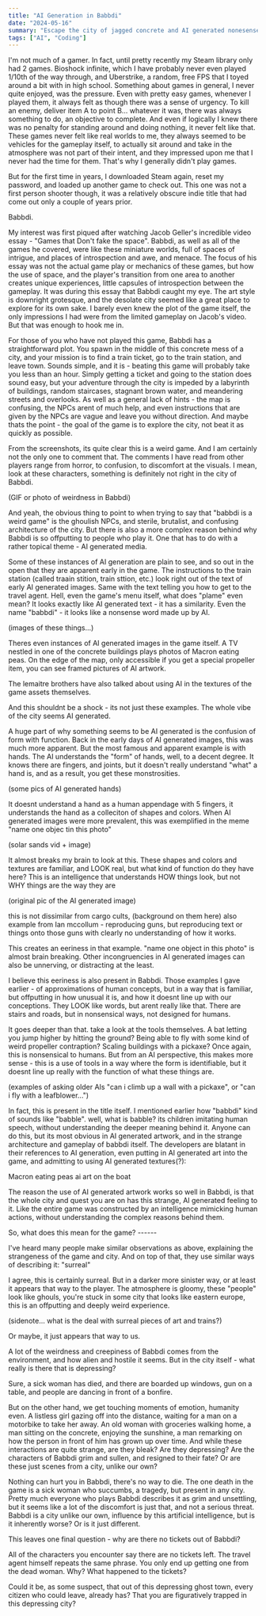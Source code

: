 ```yaml
---
title: "AI Generation in Babbdi"
date: "2024-05-16"
summary: "Escape the city of jagged concrete and AI generated nonesense"
tags: ["AI", "Coding"]
---
```



<HeaderImage src="/images/blog/1/babbdi_header.png" />

I'm not much of a gamer. In fact, until pretty recently my Steam library only had 2 games. Bioshock infinite, which I have probably never even played 1/10th of the way through, and Uberstrike, a random, free FPS that I toyed around a bit with in high school. Something about games in general, I never quite enjoyed, was the pressure. Even with pretty easy games, whenever I played them, it always felt as though there was a sense of urgency. To kill an enemy, deliver item A to point B... whatever it was, there was always something to do, an objective to complete. And even if logically I knew there was no penalty for standing around and doing nothing, it never felt like that. These games never felt like real worlds to me, they always seemed to be vehicles for the gameplay itself, to actually sit around and take in the atmosphere was not part of their intent, and they impressed upon me that I never had the time for them. That's why I generally didn't play games.

But for the first time in years, I downloaded Steam again, reset my password, and loaded up another game to check out. This one was not a first person shooter though, it was a relatively obscure indie title that had come out only a couple of years prior.

Babbdi.

My interest was first piqued after watching Jacob Geller's incredible video essay - "Games that Don't fake the space". Babbdi, as well as all of the games he covered, were like these miniature worlds, full of spaces of intrigue, and places of introspection and awe, and menace. The focus of his essay was not the actual game play or mechanics of these games, but how the use of space, and the player's transition from one area to another creates unique experiences, little capsules of introspection between the gameplay. It was during this essay that Babbdi caught my eye. The art style is downright grotesque, and the desolate city seemed like a great place to explore for its own sake. I barely even knew the plot of the game itself, the only impressions I had were from the limited gameplay on Jacob's video. But that was enough to hook me in.

<HeaderImage
  src="/images/blog/1/babbdi_header.png"
  subtitle="yeah the art style is kinda weird, huh?"
/>

For those of you who have not played this game, Babbdi has a straightforward plot. You spawn in the middle of this concrete mess of a city, and your mission is to find a train ticket, go to the train station, and leave town. Sounds simple, and it is - beating this game will probably take you less than an hour. Simply getting a ticket and going to the station does sound easy, but your adventure through the city is impeded by a labyrinth of buildings, random staircases, stagnant brown water, and meandering streets and overlooks. As well as a general lack of hints - the map is confusing, the NPCs arent of much help, and even instructions that are given by the NPCs are vague and leave you without direction. And maybe thats the point - the goal of the game is to explore the city, not beat it as quickly as possible.

From the screenshots, its quite clear this is a weird game. And I am certainly not the only one to comment that. The comments I have read from other players range from horror, to confusion, to discomfort at the visuals. I mean, look at these characters, something is definitely not right in the city of Babbdi.

(GIF or photo of weirdness in Babbdi)

And yeah, the obvious thing to point to when trying to say that "babbdi is a weird game" is the ghoulish NPCs, and sterile, brutalist, and confusing architecture of the city. But there is also a more complex reason behind why Babbdi is so offputting to people who play it. One that has to do with a rather topical theme - AI generated media.

Some of these instances of AI generation are plain to see, and so out in the open that they are apparent early in the game. The instructions to the train station (called traain stition, train sttion, etc.) look right out of the text of early AI generated images. Same with the text telling you how to get to the travel agent. Hell, even the game's menu itself, what does "plame" even mean? It looks exactly like AI generated text - it has a similarity. Even the name "babbdi" - it looks like a nonsense word made up by AI.

(images of these things...)

Theres even instances of AI generated images in the game itself. A TV nestled in one of the concrete buildings plays photos of Macron eating peas. On the edge of the map, only accessible if you get a special propeller item, you can see framed pictures of AI artwork.

The lemaitre brothers have also talked about using AI in the textures of the game assets themselves.

And this shouldnt be a shock - its not just these examples. The whole vibe of the city seems AI generated.

A huge part of why something seems to be AI generated is the confusion of form with function. Back in the early days of AI generated images, this was much more apparent. But the most famous and apparent example is with hands. The AI understands the "form" of hands, well, to a decent degree. It knows there are fingers, and joints, but it doesn't really understand "what" a hand is, and as a result, you get these monstrosities.

(some pics of AI generated hands)

It doesnt understand a hand as a human appendage with 5 fingers, it understands the hand as a colleciton of shapes and colors. When AI generated images were more prevalent, this was exemplified in the meme "name one objec tin this photo"

(solar sands vid + image)

It almost breaks my brain to look at this. These shapes and colors and textures are familiar, and LOOK real, but what kind of function do they have here? This is an intelligence that understands HOW things look, but not WHY things are the way they are

(original pic of the AI generated image)

this is not dissimilar from cargo cults, (background on them here) also example from Ian mccollum - reproducing guns, but reproducing text or things onto those guns with clearly no understanding of how it works.

This creates an eeriness in that example. "name one object in this photo" is almost brain breaking. Other incongruencies in AI generated images can also be unnerving, or distracting at the least.

I believe this eeriness is also present in Babbdi. Those examples I gave earlier - of approximations of human concepts, but in a way that is familiar, but offputting in how unusual it is, and how it doesnt line up with our conceptions. They LOOK like words, but arent really like that. There are stairs and roads, but in nonsensical ways, not designed for humans.

It goes deeper than that. take a look at the tools themselves. A bat letting you jump higher by hitting the ground? Being able to fly with some kind of weird propeller contraption? Scaling buildings with a pickaxe? Once again, this is nonsensical to humans. But from an AI perspective, this makes more sense - this is a use of tools in a way where the form is identifiable, but it doesnt line up really with the function of what these things are.

(examples of asking older AIs "can i climb up a wall with a pickaxe", or "can i fly with a leafblower...")

In fact, this is present in the title itself. I mentioned earlier how "babbdi" kind of sounds like "babble". well, what is babble? its children imitating human speech, without understanding the deeper meaning behind it. Anyone can do this, but its most obvious in AI generated artwork, and in the strange architecture and gameplay of babbdi itself. The developers are blatant in their references to AI generation, even putting in AI generated art into the game, and admitting to using AI generated textures(?):

Macron eating peas
ai art on the boat

The reason the use of AI generated artwork works so well in Babbdi, is that the whole city and quest you are on has this strange, AI generated feeling to it. Like the entire game was constructed by an intelligence mimicking human actions, without understanding the complex reasons behind them.

So, what does this mean for the game? ------

I've heard many people make similar observations as above, explaining the strangeness of the game and city. And on top of that, they use similar ways of describing it: "surreal"

I agree, this is certainly surreal. But in a darker more sinister way, or at least it appears that way to the player. The atmosphere is gloomy, these "people" look like ghouls, you're stuck in some city that looks like eastern europe, this is an offputting and deeply weird experience.

(sidenote... what is the deal with surreal pieces of art and trains?)

Or maybe, it just appears that way to us.

A lot of the weirdness and creepiness of Babbdi comes from the environment, and how alien and hostile it seems. But in the city itself - what really is there that is depressing?

Sure, a sick woman has died, and there are boarded up windows, gun on a table, and people are dancing in front of a bonfire.

But on the other hand, we get touching moments of emotion, humanity even. A listless girl gazing off into the distance, waiting for a man on a motorbike to take her away. An old woman with groceries walking home, a man sitting on the concrete, enjoying the sunshine, a man remarking on how the person in front of him has grown up over time. And while these interactions are quite strange, are they bleak? Are they depressing? Are the characters of Babbdi grim and sullen, and resigned to their fate? Or are these just scenes from a city, unlike our own?

Nothing can hurt you in Babbdi, there's no way to die. The one death in the game is a sick woman who succumbs, a tragedy, but present in any city. Pretty much everyone who plays Babbdi describes it as grim and unsettling, but it seems like a lot of the discomfort is just that, and not a serious threat. Babbdi is a city unlike our own, influence by this artificial intelligence, but is it inherently worse? Or is it just different.

This leaves one final question - why are there no tickets out of Babbdi?

All of the characters you encounter say there are no tickets left. The travel agent himself repeats the same phrase. You only end up getting one from the dead woman. Why? What happened to the tickets?

Could it be, as some suspect, that out of this depressing ghost town, every citizen who could leave, already has? That you are figuratively trapped in this depressing city?
